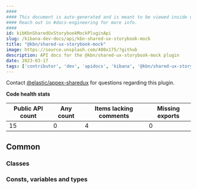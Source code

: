 ```yaml
---
####
#### This document is auto-generated and is meant to be viewed inside our experimental, new docs system.
#### Reach out in #docs-engineering for more info.
####
id: kibKbnSharedUxStorybookMockPluginApi
slug: /kibana-dev-docs/api/kbn-shared-ux-storybook-mock
title: "@kbn/shared-ux-storybook-mock"
image: https://source.unsplash.com/400x175/?github
description: API docs for the @kbn/shared-ux-storybook-mock plugin
date: 2023-03-17
tags: ['contributor', 'dev', 'apidocs', 'kibana', '@kbn/shared-ux-storybook-mock']
---
```




Contact [@elastic/appex-sharedux](https://github.com/orgs/elastic/teams/appex-sharedux) for questions regarding this plugin.

**Code health stats**

| Public API count  | Any count | Items lacking comments | Missing exports |
|-------------------|-----------|------------------------|-----------------|
| 15 | 0 | 4 | 0 |

## Common

### Classes
<DocDefinitionList data={kbnSharedUxStorybookMockObj.common.classes}/>

### Consts, variables and types
<DocDefinitionList data={kbnSharedUxStorybookMockObj.common.misc}/>

